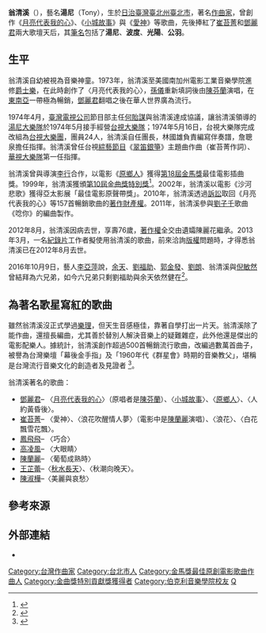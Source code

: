 {{藝人
|姓名 = 翁清溪
|類型 = 作曲家
|圖片 = [[file:Weng_Ching-Hsi.jpg|file:Weng_Ching-Hsi.jpg]]<!--建議使用自由版權圖像-->
|圖片尺寸 = 
|圖片簡介 = 翁清溪
|本名 = 
|羅馬拼音 = Weng Ching-Hsi
|英文名 = 
|暱稱 = Tony
|其他藝名 = 湯尼、波度、光陽、公羽
|國籍 = {{ROC}}
|民族 = 
|籍貫 = 
|出生日期 = 1936年
|出生地點 = {{TWN-JPN}}[[臺北州|臺北州]][[臺北市_(州轄市)|臺北市]]
|逝世日期 = {{death year and age|2012|1936}}
|逝世地點 = {{TWN}}[[臺北市|臺北市]]
|職業 = 作曲/編曲
|語言 = 
|教育程度 = 美國南加州電影音樂工業學院
|母校 = 
|宗教信仰 = 
|配偶 = 陳麗花
|兒女 = 
|父母 = 
|親屬 = 
|音樂類型 = 
|演奏樂器 = 
|出道地點 = 
|出道日期 = 
|出道作 = 
|代表作 = 
|著名角色 = 
|活躍年代 = 
|唱片公司 = 
|經紀公司 = 
|網站 = 
|相關團體 = 
|IMDb = 1761695
|現任成員 = 
|過往成員 = 
|獎項 = 
}}
'''翁清溪'''（{{bd|1936年||2012年|8月|}}），藝名'''湯尼'''（Tony），生於[[日治臺灣|日治臺灣]][[臺北州|臺北州]][[臺北市_(州轄市)|臺北市]]，著名[[作曲家|作曲家]]，曾創作《[[月亮代表我的心_(鄧麗君歌曲)|月亮代表我的心]]》、《[[小城故事_(鄧麗君歌曲)|小城故事]]》與《[[愛神|愛神]]》等歌曲，先後捧紅了[[崔苔菁|崔苔菁]]和[[鄧麗君|鄧麗君]]兩大歌壇天后，其[[筆名|筆名]]包括了'''湯尼'''、'''波度'''、'''光陽'''、'''公羽'''。

==生平==
翁清溪自幼被視為音樂神童。1973年，翁清溪至美國南加州電影工業音樂學院進修[[爵士樂|爵士樂]]，在此時創作了〈月亮代表我的心〉，[[孫儀|孫儀]]重新填詞後由[[陳芬蘭|陳芬蘭]]演唱，在[[東南亞|東南亞]]一帶極為暢銷，[[鄧麗君|鄧麗君]]翻唱之後在華人世界廣為流行。

1974年4月，[[臺灣電視公司|臺灣電視公司]]節目部主任[[何貽謀|何貽謀]]與翁清溪達成協議，讓翁清溪領導的[[湯尼大樂隊|湯尼大樂隊]]於1974年5月接手經營[[台視大樂隊|台視大樂隊]]；1974年5月16日，台視大樂隊完成改組為[[台視大樂團|台視大樂團]]，團員24人，翁清溪自任團長，林國雄負責編寫伴奏譜，詹聰泉擔任指揮。翁清溪曾任台視[[綜藝節目|綜藝節目]]《[[翠笛銀箏|翠笛銀箏]]》主題曲作曲（崔苔菁作詞）、[[華視大樂隊|華視大樂隊]]第一任指揮。

翁清溪曾與導演[[李行|李行]]合作，以電影《[[原乡人_(电影)|原鄉人]]》獲得[[第18屆金馬獎|第18屆金馬獎]]最佳電影插曲獎。1999年，翁清溪獲頒[[第10屆金曲獎|第10屆金曲獎]][[特別貢獻獎_(金曲獎)|特別獎]]<ref>{{Cite web |url=https://www.youtube.com/watch?v=Xc7L7ekTGqU |title=1999年崔苔菁介紹翁清溪 |accessdate=2015-02-16 |archive-date=2016-04-02 |archive-url=https://web.archive.org/web/20160402222252/https://www.youtube.com/watch?v=Xc7L7ekTGqU |dead-url=no }}</ref>。2002年，翁清溪以電影《沙河悲歌》獲得亞太影展「最佳電影原聲帶獎」。2010年，翁清溪透過[[訴訟|訴訟]]取回《月亮代表我的心》等157首暢銷歌曲的[[著作財產權|著作財產權]]。2011年，翁清溪參與[[劉子千|劉子千]]歌曲《唸你》的編曲製作。

2012年8月，翁清溪因病去世，享壽76歲，[[著作權|著作權]]全交由遺孀陳麗花繼承。2013年3月，一名[[紀錄片|紀錄片]]工作者擬使用翁清溪的歌曲，前來洽詢[[版權|版權]]問題時，才得悉翁清溪已在2012年8月去世。

2016年10月9日，藝人[[李亞萍_(藝人)|李亞萍]]說，[[余天|余天]]、[[劉福助|劉福助]]、[[郭金發|郭金發]]、[[劉朗_(歌手)|劉朗]]、翁清溪與[[倪敏然|倪敏然]]曾結拜為六兄弟，如今六兄弟只剩劉福助與余天依然健在<ref>{{cite news|title=【獨家】郭金發珍貴身影圖多 結拜6兄弟竟然有他|url=http://www.appledaily.com.tw/realtimenews/article/new/20161009/964960|publisher=[[台灣蘋果日報|台灣蘋果日報]]蘋果即時|date=2016-10-09|author=娛樂中心|accessdate=2016-10-09|archive-date=2016-10-10|archive-url=https://web.archive.org/web/20161010185458/http://www.appledaily.com.tw/realtimenews/article/new/20161009/964960/|dead-url=no}}</ref>。

==為著名歌星寫紅的歌曲==
雖然翁清溪沒正式學過[[樂理|樂理]]，但天生音感極佳，靠著自學打出一片天。翁清溪除了能作曲，還擅長編曲，尤其善於替別人解決音樂上的疑難雜症，此外他還是傑出的電影配樂人。據統計，翁清溪創作超過500首暢銷流行歌曲，改編過數萬首曲子，被譽為台灣樂壇「幕後金手指」及「1960年代《群星會》時期的音樂教父」，堪稱是台灣流行音樂文化的創造者及見證者
<ref>{{cite news|title=翁清溪|url=http://www.ctfa.org.tw/filmmaker/content.php?id=565|publisher=[[國家電影中心|國家電影中心]]|date=|author=|accessdate=2020-05-22|archive-date=2010-12-05|archive-url=https://web.archive.org/web/20101205132621/http://www.ctfa.org.tw/filmmaker/content.php?id=565|dead-url=no}}</ref>。

翁清溪著名的歌曲：
*[[鄧麗君|鄧麗君]]– 〈[[月亮代表我的心|月亮代表我的心]]〉（原唱者是[[陳芬蘭|陳芬蘭]]）、〈[[小城故事_(鄧麗君歌曲)|小城故事]]〉、〈[[原鄉人|原鄉人]]〉、〈人約黃昏後〉。
*[[崔苔菁|崔苔菁]]– 〈愛神〉、〈浪花吹醒情人夢〉（電影中是[[陳蘭麗|陳蘭麗]]演唱）、〈浪花〉、〈白花飄雪花飄〉。
*[[鳳飛飛|鳳飛飛]]– 〈巧合〉
*[[高凌風|高凌風]]– 〈大眼睛〉
*[[陳蘭麗|陳蘭麗]]– 〈葡萄成熟時〉
*[[王芷蕾|王芷蕾]]–〈[[秋水長天|秋水長天]]〉、〈秋潮向晚天〉。
*[[陳淑樺|陳淑樺]]–〈美麗與哀愁〉

== 參考來源 ==
{{reflist}}

== 外部連結 ==
*{{hkmdb name|3715}}

{{模板:Golden-Melody-Outstanding-Contribution}}
{{金馬獎最佳原創電影歌曲}}
[[Category:台灣作曲家|Category:台灣作曲家]]
[[Category:台北市人|Category:台北市人]]
[[Category:金馬獎最佳原創電影歌曲作曲人|Category:金馬獎最佳原創電影歌曲作曲人]]
[[Category:金曲獎特別貢獻獎獲得者|Category:金曲獎特別貢獻獎獲得者]]
[[Category:伯克利音樂學院校友|Category:伯克利音樂學院校友]]
[[Category:翁姓|Q]]